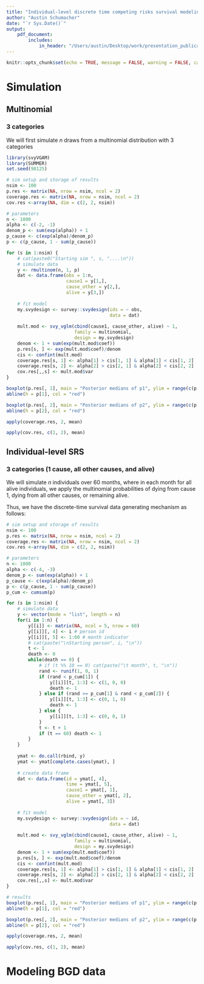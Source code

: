 ```yaml
---
title: "Individual-level discrete time competing risks survival modeling"
author: "Austin Schumacher"
date: "`r Sys.Date()`"
output: 
    pdf_document:
        includes: 
            in_header: "/Users/austin/Desktop/work/presentation_publication_resources/mycommands.tex"
---
```


```r
knitr::opts_chunk$set(echo = TRUE, message = FALSE, warning = FALSE, cache = TRUE)
```

# Simulation

## Multinomial

### 3 categories

We will first simulate $n$ draws from a multinomial distribution with 3 categories

```r
library(svyVGAM)
library(SUMMER)
set.seed(98125)

# sim setup and storage of results
nsim <- 100
p.res <- matrix(NA, nrow = nsim, ncol = 2)
coverage.res <- matrix(NA, nrow = nsim, ncol = 2)
cov.res <-array(NA, dim = c(2, 2, nsim))

# parameters
n <- 1000
alpha <- c(-2, -1)
denom_p <- sum(exp(alpha)) + 1
p_cause <- c(exp(alpha)/denom_p)
p <- c(p_cause, 1 - sum(p_cause))

for (s in 1:nsim) {
    # cat(paste0("Starting sim ", s, "....\n"))
    # simulate data
    y <- rmultinom(n, 1, p)
    dat <- data.frame(obs = 1:n,
                      cause1 = y[1,],
                      cause_other = y[2,],
                      alive = y[3,])
    
    # fit model
    my.svydesign <- survey::svydesign(ids = ~ obs,
                                      data = dat)
    
    mult.mod <- svy_vglm(cbind(cause1, cause_other, alive) ~ 1, 
                         family = multinomial, 
                         design = my.svydesign)
    denom <- 1 + sum(exp(mult.mod$coef))
    p.res[s, ] <- exp(mult.mod$coef)/denom
    cis <- confint(mult.mod)
    coverage.res[s, 1] <- alpha[1] > cis[1, 1] & alpha[1] < cis[1, 2]
    coverage.res[s, 2] <- alpha[2] > cis[2, 1] & alpha[2] < cis[2, 2]
    cov.res[,,s] <- mult.mod$var
}

boxplot(p.res[, 1], main = "Posterior medians of p1", ylim = range(c(p.res[, 1], p[1])))
abline(h = p[1], col = "red")

boxplot(p.res[, 2], main = "Posterior medians of p2", ylim = range(c(p.res[, 2], p[2])))
abline(h = p[2], col = "red")

apply(coverage.res, 2, mean)

apply(cov.res, c(1, 2), mean)
```

## Individual-level SRS

### 3 categories (1 cause, all other causes, and alive)

We will simulate $n$ individuals over 60 months, where in each month for all alive individuals, we apply the multinomial probabilities of dying from cause 1, dying from all other causes, or remaining alive.

Thus, we have the discrete-time survival data generating mechanism as follows:



```r
# sim setup and storage of results
nsim <- 100
p.res <- matrix(NA, nrow = nsim, ncol = 2)
coverage.res <- matrix(NA, nrow = nsim, ncol = 2)
cov.res <-array(NA, dim = c(2, 2, nsim))

# parameters
n <- 1000
alpha <- c(-4, -3)
denom_p <- sum(exp(alpha)) + 1
p_cause <- c(exp(alpha)/denom_p)
p <- c(p_cause, 1 - sum(p_cause))
p_cum <- cumsum(p)

for (s in 1:nsim) {
    # simulate data
    y <- vector(mode = "list", length = n)
    for(i in 1:n) {
        y[[i]] <- matrix(NA, ncol = 5, nrow = 60)
        y[[i]][, 4] <- i # person id
        y[[i]][, 5] <- 1:60 # month indicator
        # cat(paste("\nStarting person", i, "\n"))
        t <- 1
        death <- 0
        while(death == 0) {
            # if (t %% 10 == 0) cat(paste("\t month", t, "\n"))
            rand <- runif(1, 0, 1)
            if (rand < p_cum[1]) {
                y[[i]][t, 1:3] <- c(1, 0, 0)
                death <- 1
            } else if (rand >= p_cum[1] & rand < p_cum[2]) {
                y[[i]][t, 1:3] <- c(0, 1, 0)
                death <- 1
            } else {
                y[[i]][t, 1:3] <- c(0, 0, 1)
            }
            t <- t + 1
            if (t == 60) death <- 1
        }
    }
    
    ymat <- do.call(rbind, y)
    ymat <- ymat[complete.cases(ymat), ]
    
    # create data frame
    dat <- data.frame(id = ymat[, 4],
                      time = ymat[, 5],
                      cause1 = ymat[, 1],
                      cause_other = ymat[, 2],
                      alive = ymat[, 3])
    
    # fit model
    my.svydesign <- survey::svydesign(ids = ~ id,
                                      data = dat)
    
    mult.mod <- svy_vglm(cbind(cause1, cause_other, alive) ~ 1, 
                         family = multinomial, 
                         design = my.svydesign)
    denom <- 1 + sum(exp(mult.mod$coef))
    p.res[s, ] <- exp(mult.mod$coef)/denom
    cis <- confint(mult.mod)
    coverage.res[s, 1] <- alpha[1] > cis[1, 1] & alpha[1] < cis[1, 2]
    coverage.res[s, 2] <- alpha[2] > cis[2, 1] & alpha[2] < cis[2, 2]
    cov.res[,,s] <- mult.mod$var
}

# results
boxplot(p.res[, 1], main = "Posterior medians of p1", ylim = range(c(p.res[, 1], p[1])))
abline(h = p[1], col = "red")

boxplot(p.res[, 2], main = "Posterior medians of p2", ylim = range(c(p.res[, 2], p[2])))
abline(h = p[2], col = "red")

apply(coverage.res, 2, mean)

apply(cov.res, c(1, 2), mean)
```

# Modeling BGD data
